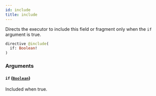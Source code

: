 ```yaml
---
id: include
title: include
---
```



Directs the executor to include this field or fragment only when the `if` argument is true.

```graphql
directive @include(
  if: Boolean!
)
```


### Arguments

#### `if` ([`Boolean`](/docs/testnet/graphql/scalars/boolean))

Included when true.




